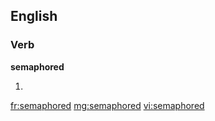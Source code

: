 ==English==

===Verb===
'''semaphored'''

# {{past of|semaphore}}

[[fr:semaphored]]
[[mg:semaphored]]
[[vi:semaphored]]